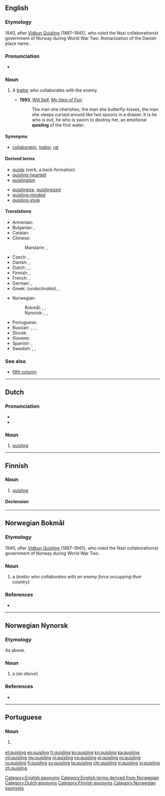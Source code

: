 {{also|Quisling}}
==English==
{{was wotd|2012|July|16}}

===Etymology===
1940, after [[w:Vidkun Quisling|Vidkun Quisling]] (1887–1945), who ruled the Nazi collaborationist government of Norway during World War Two. Romanization of the Danish place name {{term|Kvislemark|lang=da}}.

===Pronunciation===
* {{IPA|/ˈkwɪz.lɪŋ/|lang=en}}

===Noun===
{{en-noun}}

# {{context|pejorative|lang=en}} A [[traitor]] who collaborates with the enemy.
#* '''1993''', [[w:Will Self|Will Self]], ''[[w:My Idea of Fun|My Idea of Fun]]'':
#*: The man she cherishes, the man she butterfly-kisses, the man she sleeps curved around like two spoons in a drawer. It is he who is evil, he who is sworn to destroy her, an emotional '''quisling''' of the first water.
{{seeCites}}

====Synonyms====
* {{sense|traitor}} [[collaborator]], [[traitor]], [[rat]]

====Derived terms====
{{rel-top|terms derived from ''quisling (noun)''}}
* [[quisle]] (verb, a back-formation)
* [[quisling-hearted]]
* [[quislingism]]
{{rel-mid}}
* [[quislingize]], [[quislingized]]
* [[quisling-minded]]
* [[quisling-style]]
{{rel-bottom}}

====Translations====
{{trans-top|traitor}}
* Armenian: {{t|hy|կվիսլինգ}}
* Bulgarian: {{t+|bg|предател|m}}, {{t+|bg|изменник|m}}
* Catalan: {{t|ca|col·laboracionista|m|f}}
* Chinese:
*: Mandarin: {{t|cmn|賣國賊|sc=Hani}}, {{t+|cmn|卖国贼|tr=màiguózéi|sc=Hani}}
* Czech: {{t|cs|kolaborant|m}}, {{t|cs|zrádce|m}}
* Danish: {{t|da|quisling|c}}, {{t|da|landsforræder|c}}
* Dutch: {{t+|nl|quisling|m}}, {{t+|nl|landverrader|m}}, {{t|nl|NSB'er|m}} {{qualifier|pejorative}}
* Finnish: {{t+|fi|quisling}}, {{t|fi|maanpetturi}}
* French: {{t+|fr|quisling|m}}, {{t+|fr|collabo|m|f}}
* German: {{t+|de|Kollaborateur|m}}, {{t+|de|Verräter|m}}
* Greek: {{t|el|κουίσλινγκ|m}} (''undeclinable''), {{t+|el|δωσίλογος|m}}, {{t+|el|προδότης|m}} {{qualifier|formally}}
{{trans-mid}}
* Norwegian:
*: Bokmål: {{t+|nb|quisling|m}}, {{t|nb|landsforræder|m}}, {{t|nb|landssviker|m}}
*: Nynorsk: {{t+|no|quisling|m}}, {{t|no|landsforrædar|m}}, {{t|no|landssvikar|m}}
* Portuguese: {{t|pt|quisling|m}}
* Russian: {{t+|ru|кви́слинг|m}}, {{t+|ru|коллаборациони́ст|m}}, {{t+|ru|преда́тель|m}}, {{t+|ru|изме́нник|m}}
* Slovak: {{t|sk|kvisling|m}}
* Slovene: {{t|sl|kvizling|m}}
* Spanish: {{t|es|colaboracionista|m|f}}, {{t+|es|traidor|m}}
* Swedish: {{t+|sv|quisling|c}}, {{t+|sv|landsförrädare|c}}, {{t|sv|femtekolonnare|c}}
{{trans-bottom}}

===See also===
* [[fifth column]]

[[Category:English eponyms]]
[[Category:English terms derived from Norwegian]]

----

==Dutch==

===Pronunciation===
* {{IPA|lang=nl|/ˈkʋɪs.lɪŋ/}}
* {{audio|Nl-quisling.ogg|Audio|lang=nl}}

===Noun===
{{nl-noun|m|-en|quislingetje}}

# [[#English|quisling]]

[[Category:Dutch eponyms]]

----

==Finnish==

===Noun===
{{fi-noun}}

# [[#English|quisling]]

====Declension====
{{fi-decl-risti|quisling|||a|i=0}}

[[Category:Finnish eponyms]]

----

==Norwegian Bokmål==
{{wikipedia|lang=no}}

===Etymology===
1940, after [[w:Vidkun Quisling|Vidkun Quisling]] (1887–1945), who ruled the Nazi collaborationist government of Norway during World War Two.

===Noun===
{{nb-noun-m1}}

# a {{l|en|quisling}} (''traitor who collaborates with an enemy force occupying their country'')

===References===
* {{R:The Bokmål Dictionary}}
[[Category:Norwegian eponyms]]

----

==Norwegian Nynorsk==
{{wikipedia|lang=nn}}

===Etymology===
As above.

===Noun===
{{nn-noun-m1}}

# a {{l|en|quisling}} (''as above'')

===References===
* {{R:The Nynorsk Dictionary}}

----

==Portuguese==

===Noun===
{{pt-noun|m|s}}

# {{lb|pt|pejorative}} {{l|en|quisling}} {{gloss|traitor who collaborates with the enemy}}

[[et:quisling]]
[[es:quisling]]
[[fr:quisling]]
[[ko:quisling]]
[[kn:quisling]]
[[ka:quisling]]
[[ml:quisling]]
[[my:quisling]]
[[nl:quisling]]
[[no:quisling]]
[[pl:quisling]]
[[ro:quisling]]
[[ru:quisling]]
[[fi:quisling]]
[[sv:quisling]]
[[ta:quisling]]
[[chr:quisling]]
[[tr:quisling]]
[[vi:quisling]]
[[zh:quisling]]